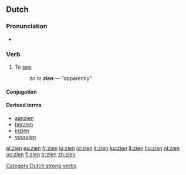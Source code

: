 ==Dutch==

===Pronunciation===
*{{audio|Nl-zien.ogg|audio}}

===Verb===
{{infl|nl|verb|past|zag|past participle|gezien|cat=strong verbs class 5}}

# To [[see]].
#: ''zo te '''zien''''' — “apparently”

====Conjugation====
{{nl-verb-table|zie|ziet|zag|zagen|gezien|zie}}

====Derived terms====
{{top4}}
* [[aanzien]]
* [[herzien]]
* [[inzien]]
* [[voorzien]]
{{bottom}}

[[Category:Dutch strong verbs]]

[[el:zien]]
[[es:zien]]
[[fr:zien]]
[[io:zien]]
[[id:zien]]
[[it:zien]]
[[ku:zien]]
[[lt:zien]]
[[hu:zien]]
[[nl:zien]]
[[oc:zien]]
[[fi:zien]]
[[tr:zien]]
[[zh:zien]]